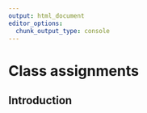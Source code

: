 ```yaml
---
output: html_document
editor_options: 
  chunk_output_type: console
---
```


# Class assignments

## Introduction



<!-- ## The issue -->

<!-- ## The bill -->

<!-- ## Proponents and opponents -->

<!-- ## Implementation -->


<!-- ## Alternative approaches -->
